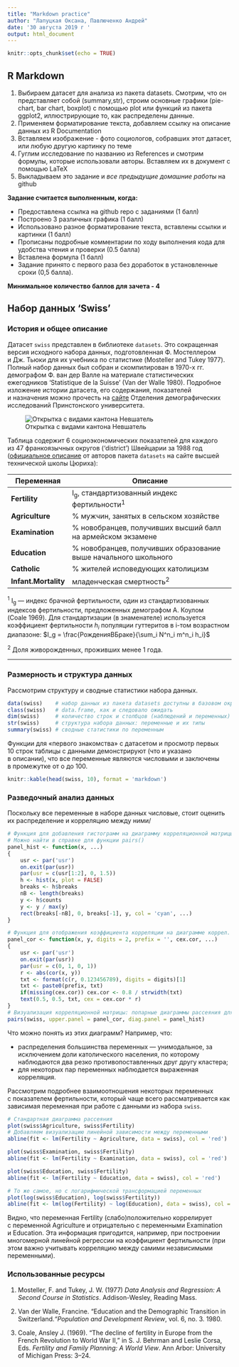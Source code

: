 ```yaml
---
title: "Markdown practice"
author: "Лапуцкая Оксана, Павлюченко Андрей"
date: '30 августа 2019 г '
output: html_document
---
```


```r
knitr::opts_chunk$set(echo = TRUE)
```

## R Markdown

1. Выбираем датасет для анализа из пакета datasets. Смотрим, что он представляет собой (summary,str), строим основные графики (pie-chart,  bar chart, boxplot) c помощью plot или функций из пакета ggplot2, иллюстрирующие то, как распределены данные. 
2. Применяем форматирование текста, добавляем ссылку на описание данных из R Documentation
3. Вставляем изображение - фото социологов, собравших этот датасет, или любую другую картинку по теме
4. Гуглим исследование по названию из References и смотрим формулы, которые использовали авторы. Вставляем их в документ с помощью LaTeX
5. Выкладываем это задание и *все предыдущие домашние работы* на github


**Задание считается выполненным, когда:**

* Предоставлена ссылка на github repo с заданиями (1 балл)
* Построено 3 различных графика (1 балл)
* Использовано разное форматирование текста, вставлены ссылки и картинки (1 балл)
* Прописаны подробные комментарии по ходу выполнения  кода для удобства чтения и проверки (0.5 балла)
* Вставлена формула (1 балл)
* Задание принято с первого раза без доработок в установленные сроки (0,5 балла).

**Минимальное количество баллов для зачета - 4**

## Набор данных ‘Swiss’

### История и общее описание

Датасет `swiss` представлен в библиотеке `datasets`. Это сокращенная версия исходного набора данных, подготовленная Ф. Мостеллером и Дж. Тьюки для их учебника по статистике (Mosteller and Tukey 1977). Полный набор данных был собран и скомпилирован в 1970-х гг. демографом Ф. ван дер Валле на материале статистических ежегодников ‘Statistique de la Suisse’ (Van der Walle 1980). Подробное изложение истории датасета, его содержания, показателей и назначения можно прочесть на [сайте](https://opr.princeton.edu/archive/pefp/switz.aspx) Отделения демографических исследований Принстонского университета.

![Открытка с видами кантона Невшатель](https://i.etsystatic.com/10063841/d/il/4fc81f/1896031970/il_340x270.1896031970_tt8r.jpg?version=0)

Таблица содержит 6 социоэкономических показателей для каждого из 47 франкоязычных округов (‘district’) Швейцарии за 1988 год ([официальное описание](https://stat.ethz.ch/R-manual/R-devel/library/datasets/html/swiss.html) от авторов пакета `datasets` на сайте высшей технической школы Цюриха):

| Переменная           	| Описание                                                        	|
|----------------------	|-----------------------------------------------------------------	|
| **Fertility**        	| I~g~, стандартизованный индекс фертильности^1^                     	|
| **Agriculture**      	| % мужчин, занятых в сельском хозяйстве                          	|
| **Examination**      	| % новобранцев, получивших высший балл на армейском экзамене     	|
| **Education**        	| % новобранцев, получивших образование выше начального школьного 	|
| **Catholic**         	| % жителей исповедующих католицизм                               	|
| **Infant.Mortality** 	| младенческая смертность^2^                                     	|

^1^ I~g~ — индекс брачной фертильности, один из стандартизованных индексов фертильности, предложенных демографом А. Коулом (Coale 1969). Для стандартизации (в знаменателе) используется коэффициент фертильности $h_i$ популяции гуттеритов в i-том возрастном диапазоне: $I_g = \frac{РожденияВБраке}{\sum_i N^n_i m^n_i h_i}$

^2^ Доля живорожденных, проживших менее 1 года.

----------------
### Размерность и структура данных

Рассмотрим структуру и сводные статистики набора данных.

```r
data(swiss)    # набор данных из пакета datasets доступны в базовом окружении R
class(swiss)   # data.frame, как и следовало ожидать
dim(swiss)     # количество строк и столбцов (наблюдений и переменных)
str(swiss)     # структура набора данных: переменные и их типы
summary(swiss) # сводные статистики по переменным
```

Функции для «первого знакомства» с датасетом и просмотр первых 10 строк таблицы с данными демонстрируют (что и указано в описании), что все переменные являются числовыми и заключены в промежутке от о до 100.

```r
knitr::kable(head(swiss, 10), format = 'markdown')
```

### Разведочный анализ данных

Поскольку все переменные в наборе данных числовые, стоит оценить их распределение и корреляцию между ними/

```r
# Функция для добавления гистограмм на диаграмму корреляционной матрицы
# Можно найти в справке для функции pairs()
panel_hist <- function(x, ...) 
{
    usr <- par('usr')
    on.exit(par(usr))
    par(usr = c(usr[1:2], 0, 1.5))
    h <- hist(x, plot = FALSE)
    breaks <- h$breaks
    nB <- length(breaks)
    y <- h$counts
    y <- y / max(y)
    rect(breaks[-nB], 0, breaks[-1], y, col = 'cyan', ...)
}

# Функция для отображения коэффициента корреляции на диаграмме коррел. матрицы
panel_cor <- function(x, y, digits = 2, prefix = '', cex.cor, ...)
{
    usr <- par('usr')
    on.exit(par(usr))
    par(usr = c(0, 1, 0, 1))
    r <- abs(cor(x, y))
    txt <- format(c(r, 0.123456789), digits = digits)[1]
    txt <- paste0(prefix, txt)
    if(missing(cex.cor)) cex.cor <- 0.8 / strwidth(txt)
    text(0.5, 0.5, txt, cex = cex.cor * r)
}
# Визуализация корреляционной матрицы: попарные диаграммы рассеяния для переменных
pairs(swiss, upper.panel = panel_cor, diag.panel = panel_hist)
```

Что можно понять из этих диаграмм? Например, что:

* распределения большинства переменных — унимодальное, за исключением доли католического населения, по которому наблюдаются два резко противопоставленных друг другу кластера;
* для некоторых пар переменных наблюдается выраженная корреляция.

Рассмотрим подробнее взаимоотношения некоторых переменных с показателем фертильности, который чаще всего рассматривается как зависимая переменная при работе с данными из набора `swiss`.

```r
# Стандартная диаграмма рассеяния
plot(swiss$Agriculture, swiss$Fertility)
# Добавляем визуализацию линейной зависимости между переменными
abline(fit <- lm(Fertility ~ Agriculture, data = swiss), col = 'red')

plot(swiss$Examination, swiss$Fertility)
abline(fit <- lm(Fertility ~ Examination, data = swiss), col = 'red')

plot(swiss$Education, swiss$Fertility)
abline(fit <- lm(Fertility ~ Education, data = swiss), col = 'red')

# То же самое, но с логарифмической трансформацией переменных
plot(log(swiss$Education), log(swiss$Fertility))
abline(fit <- lm(log(Fertility) ~ log(Education), data = swiss), col = 'red')
```

Видно, что переменная Fertility (слабо)положительно коррелирует с переменной Agriculture и отрицательно с переменными Examination и Education. Эта информация пригодится, например, при построении многомерной линейной регрессии на коэффициент фертильности (при этом важно учитывать корреляцию между самими независимыми переменными).

### Использованные ресурсы

1. Mosteller, F. and Tukey, J. W. (1977) *Data Analysis and Regression: A Second Course in Statistics*. Addison-Wesley, Reading Mass.

2. Van der Walle, Francine. "Education and the Demographic Transition in Switzerland.*"Population and Development Review*, vol. 6, no. 3. 1980.

3. Coale, Ansley J. (1969).  “The decline of fertility in Europe from the French Revolution to World War II,” in S. J. Behrman and Leslie Corsa, Eds. *Fertility and Family Planning: A World View*. Ann Arbor: University of Michigan Press: 3–24.